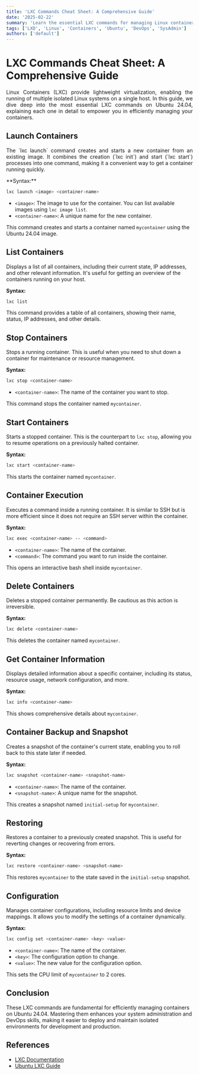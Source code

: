 ```yaml
---
title: 'LXC Commands Cheat Sheet: A Comprehensive Guide'
date: '2025-02-22'
summary: 'Learn the essential LXC commands for managing Linux containers'
tags: ['LXD', 'Linux', 'Containers', 'Ubuntu', 'DevOps', 'SysAdmin']
authors: ['default']
---
```


# **LXC Commands Cheat Sheet: A Comprehensive Guide**

<p align="justify">
Linux Containers (LXC) provide lightweight virtualization, enabling the running of multiple isolated Linux systems on a single host. In this guide, we dive deep 
into the most essential LXC commands on Ubuntu 24.04, explaining each one in detail to empower you in efficiently managing your containers.
</p>

## **Launch Containers**

<p align="justify">
The `lxc launch` command creates and starts a new container from an existing image. It combines the creation (`lxc init`) and start (`lxc start`) processes into 
one command, making it a convenient way to get a container running quickly.
</p>
**Syntax:**

```bash
lxc launch <image> <container-name>
```

- `<image>`: The image to use for the container. You can list available images using `lxc image list`.
- `<container-name>`: A unique name for the new container.

This command creates and starts a container named `mycontainer` using the Ubuntu 24.04 image.

## **List Containers**

Displays a list of all containers, including their current state, IP addresses, and other relevant information. It's useful for getting an overview 
of the containers running on your host.

**Syntax:**

```bash
lxc list
```

This command provides a table of all containers, showing their name, status, IP addresses, and other details.

## **Stop Containers**

Stops a running container. This is useful when you need to shut down a container for maintenance or resource management.

**Syntax:**
```bash
lxc stop <container-name>
```
- `<container-name>`: The name of the container you want to stop.

This command stops the container named `mycontainer`.

## **Start Containers**

Starts a stopped container. This is the counterpart to `lxc stop`, allowing you to resume operations on a previously halted container.

**Syntax:**
```bash
lxc start <container-name>
```

This starts the container named `mycontainer`.

## **Container Execution**

Executes a command inside a running container. It is similar to SSH but is more efficient since it does not require an SSH server within the container.

**Syntax:**
```bash
lxc exec <container-name> -- <command>
```

- `<container-name>`: The name of the container.
- `<command>`: The command you want to run inside the container.

This opens an interactive bash shell inside `mycontainer`.

## **Delete Containers**

Deletes a stopped container permanently. Be cautious as this action is irreversible.

**Syntax:**
```bash
lxc delete <container-name>
```

This deletes the container named `mycontainer`.

## **Get Container Information**

Displays detailed information about a specific container, including its status, resource usage, network configuration, and more.

**Syntax:**
```bash
lxc info <container-name>
```

This shows comprehensive details about `mycontainer`.

## **Container Backup and Snapshot**

Creates a snapshot of the container's current state, enabling you to roll back to this state later if needed.

**Syntax:**
```bash
lxc snapshot <container-name> <snapshot-name>
```

- `<container-name>`: The name of the container.
- `<snapshot-name>`: A unique name for the snapshot.

This creates a snapshot named `initial-setup` for `mycontainer`.

## **Restoring**

Restores a container to a previously created snapshot. This is useful for reverting changes or recovering from errors.

**Syntax:**
```bash
lxc restore <container-name> <snapshot-name>
```

This restores `mycontainer` to the state saved in the `initial-setup` snapshot.

## **Configuration**

Manages container configurations, including resource limits and device mappings. It allows you to modify the settings of a container dynamically.

**Syntax:**
```bash
lxc config set <container-name> <key> <value>
```

- `<container-name>`: The name of the container.
- `<key>`: The configuration option to change.
- `<value>`: The new value for the configuration option.

This sets the CPU limit of `mycontainer` to 2 cores.

## Conclusion

These LXC commands are fundamental for efficiently managing containers on Ubuntu 24.04. Mastering them enhances your system administration and 
DevOps skills, making it easier to deploy and maintain isolated environments for development and production.

## References
- [LXC Documentation](https://linuxcontainers.org/lxc/introduction/)
- [Ubuntu LXC Guide](https://help.ubuntu.com/community/LXC)